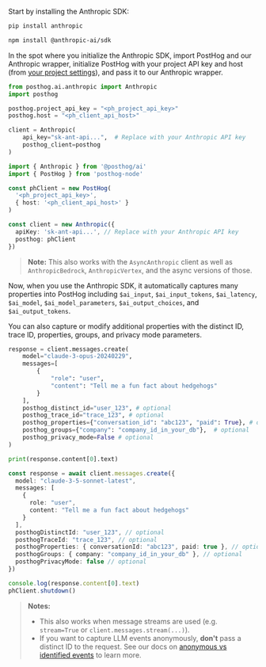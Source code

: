 Start by installing the Anthropic SDK:

<MultiLanguage>

```bash file=Python
pip install anthropic
```

```bash file=TypeScript
npm install @anthropic-ai/sdk
```

</MultiLanguage>

In the spot where you initialize the Anthropic SDK, import PostHog and our Anthropic wrapper, initialize PostHog with your project API key and host (from [your project settings](https://us.posthog.com/settings/project)), and pass it to our Anthropic wrapper.

<MultiLanguage>

```python 
from posthog.ai.anthropic import Anthropic
import posthog

posthog.project_api_key = "<ph_project_api_key>"
posthog.host = "<ph_client_api_host>"

client = Anthropic(
    api_key="sk-ant-api...",  # Replace with your Anthropic API key
    posthog_client=posthog
)
``` 

```typescript
import { Anthropic } from '@posthog/ai'
import { PostHog } from 'posthog-node'

const phClient = new PostHog(
  '<ph_project_api_key>',
  { host: '<ph_client_api_host>' }
)

const client = new Anthropic({
  apiKey: 'sk-ant-api...', // Replace with your Anthropic API key
  posthog: phClient
})
```

</MultiLanguage>

> **Note:** This also works with the `AsyncAnthropic` client as well as `AnthropicBedrock`, `AnthropicVertex`, and the async versions of those.

Now, when you use the Anthropic SDK, it automatically captures many properties into PostHog including `$ai_input`, `$ai_input_tokens`, `$ai_latency`, `$ai_model`, `$ai_model_parameters`, `$ai_output_choices`, and `$ai_output_tokens`.

You can also capture or modify additional properties with the distinct ID, trace ID, properties, groups, and privacy mode parameters.

<MultiLanguage>

```python
response = client.messages.create(
    model="claude-3-opus-20240229",
    messages=[
        {
            "role": "user",
            "content": "Tell me a fun fact about hedgehogs"
        }
    ],
    posthog_distinct_id="user_123", # optional
    posthog_trace_id="trace_123", # optional
    posthog_properties={"conversation_id": "abc123", "paid": True}, # optional
    posthog_groups={"company": "company_id_in_your_db"},  # optional 
    posthog_privacy_mode=False # optional
)

print(response.content[0].text)
```

```typescript
const response = await client.messages.create({
  model: "claude-3-5-sonnet-latest",
  messages: [
    {
      role: "user",
      content: "Tell me a fun fact about hedgehogs"
    }
  ],
  posthogDistinctId: "user_123", // optional
  posthogTraceId: "trace_123", // optional
  posthogProperties: { conversationId: "abc123", paid: true }, // optional
  posthogGroups: { company: "company_id_in_your_db" }, // optional
  posthogPrivacyMode: false // optional
})

console.log(response.content[0].text)
phClient.shutdown() 
```

</MultiLanguage>

> **Notes:** 
> - This also works when message streams are used (e.g. `stream=True` or `client.messages.stream(...)`).
> - If you want to capture LLM events anonymously, **don't** pass a distinct ID to the request. See our docs on [anonymous vs identified events](/docs/data/anonymous-vs-identified-events) to learn more. 